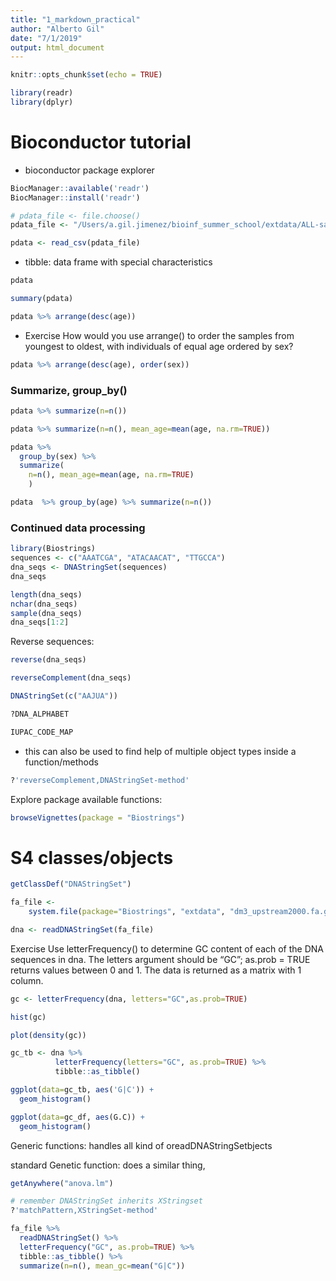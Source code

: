 ```yaml
---
title: "1_markdown_practical"
author: "Alberto Gil"
date: "7/1/2019"
output: html_document
---
```


```r
knitr::opts_chunk$set(echo = TRUE)
```

```r
library(readr)
library(dplyr)
```

# Bioconductor tutorial

* bioconductor package explorer
```r
BiocManager::available('readr')
BiocManager::install('readr')
```

```r
# pdata_file <- file.choose()
pdata_file <- "/Users/a.gil.jimenez/bioinf_summer_school/extdata/ALL-sample-sheet.csv"
```

```r
pdata <- read_csv(pdata_file)
```

* tibble: data frame with special characteristics
```r
pdata
```

```r
summary(pdata)
```


```r
pdata %>% arrange(desc(age))
```


* Exercise How would you use arrange() to order the samples from youngest to oldest, with individuals of equal age ordered by sex?

```r
pdata %>% arrange(desc(age), order(sex))
```

### Summarize, group_by()

```r
pdata %>% summarize(n=n())
```
```r
pdata %>% summarize(n=n(), mean_age=mean(age, na.rm=TRUE))
```

```r
pdata %>% 
  group_by(sex) %>% 
  summarize(
    n=n(), mean_age=mean(age, na.rm=TRUE)
    )
```


```r
pdata  %>% group_by(age) %>% summarize(n=n())
```

### Continued data processing 

```r
library(Biostrings)
sequences <- c("AAATCGA", "ATACAACAT", "TTGCCA")
dna_seqs <- DNAStringSet(sequences)
dna_seqs
```

```r
length(dna_seqs)
nchar(dna_seqs)
sample(dna_seqs)
dna_seqs[1:2]
```

Reverse sequences:
```r
reverse(dna_seqs)
```

```r
reverseComplement(dna_seqs)
```

```r
DNAStringSet(c("AAJUA"))
```

```r
?DNA_ALPHABET
```

```r
IUPAC_CODE_MAP
```

* this can also be used to find help of multiple object types inside a function/methods

```r
?'reverseComplement,DNAStringSet-method'
```


Explore package available functions: 

```r
browseVignettes(package = "Biostrings")
```

# S4 classes/objects 

```r
getClassDef("DNAStringSet")
```

```r
fa_file <-
    system.file(package="Biostrings", "extdata", "dm3_upstream2000.fa.gz")
```


```r
dna <- readDNAStringSet(fa_file)
```

Exercise Use letterFrequency() to determine GC content of each of the DNA sequences in  dna. The letters argument should be "GC"; as.prob = TRUE returns values between 0 and 1. The data is returned as a matrix with 1 column.

```r
gc <- letterFrequency(dna, letters="GC",as.prob=TRUE)
```

```r
hist(gc)
```

```r
plot(density(gc))
```

```r
gc_tb <- dna %>% 
          letterFrequency(letters="GC", as.prob=TRUE) %>% 
          tibble::as_tibble()
```

```r
ggplot(data=gc_tb, aes('G|C')) + 
  geom_histogram()
```


```r
ggplot(data=gc_df, aes(G.C)) + 
  geom_histogram()
```


Generic functions: handles all kind of oreadDNAStringSetbjects

standard Genetic function: does a similar thing, 

```r
getAnywhere("anova.lm")
```

```r
# remember DNAStringSet inherits XStringset
?'matchPattern,XStringSet-method'
```


```r
fa_file %>% 
  readDNAStringSet() %>% 
  letterFrequency("GC", as.prob=TRUE) %>%
  tibble::as_tibble() %>% 
  summarize(n=n(), mean_gc=mean("G|C"))
```